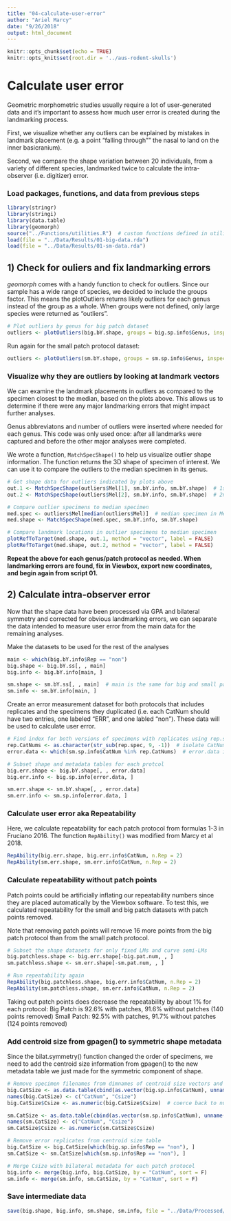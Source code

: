 ```yaml
---
title: "04-calculate-user-error"
author: "Ariel Marcy"
date: "9/26/2018"
output: html_document
---
```


```r
knitr::opts_chunk$set(echo = TRUE)
knitr::opts_knit$set(root.dir = '../aus-rodent-skulls')
```
# Calculate user error
Geometric morphometric studies usually require a lot of user-generated data and it's important to assess how much user error is created during the landmarking process. 

First, we visualize whether any outliers can be explained by mistakes in landmark placement (e.g. a point "falling through"" the nasal to land on the inner basicranium).

Second, we compare the shape variation between 20 individuals, from a variety of different species, landmarked twice to calculate the intra-observer (i.e. digitizer) error.

### Load packages, functions, and data from previous steps
```r
library(stringr)
library(stringi)
library(data.table)
library(geomorph)
source("../Functions/utilities.R")  # custom functions defined in utilities.R for conciseness.
load(file = "../Data/Results/01-big-data.rda")
load(file = "../Data/Results/01-sm-data.rda")
```

## 1) Check for ouliers and fix landmarking errors
_geomorph_ comes with a handy function to check for outliers. Since our sample has a wide range of species, we decided to include the groups factor. This means the plotOutliers returns likely outliers for each genus instead of the group as a whole. When groups were not defined, only large species were returned as "outliers". 
```r
# Plot outliers by genus for big patch dataset
outliers <- plotOutliers(big.bY.shape, groups = big.sp.info$Genus, inspect.outliers = T)
```

Run again for the small patch protocol dataset:
```r
outliers <- plotOutliers(sm.bY.shape, groups = sm.sp.info$Genus, inspect.outliers = T)
```

### Visualize why they are outliers by looking at landmark vectors
We can examine the landmark placements in outliers as compared to the specimen closest to the median, based on the plots above. This allows us to determine if there were any major landmarking errors that might impact further analyses.

Genus abbreviatons and number of outliers were inserted where needed for each genus. This code was only used once: after all landmarks were captured and before the other major analyses were completed.

We wrote a function, `MatchSpecShape()` to help us visualize outlier shape information. The function returns the 3D shape of specimen of interest. We can use it to compare the outliers to the median specimen in its genus.
```r
# Get shape data for outliers indicated by plots above
out.1 <- MatchSpecShape(outliers$Mel[1], sm.bY.info, sm.bY.shape)  # 1st outlier in genus Mel
out.2 <- MatchSpecShape(outliers$Mel[2], sm.bY.info, sm.bY.shape)  # 2nd outlier in genus Mel

# Compare outlier specimens to median specimen
med.spec <- outliers$Mel[median(outliers$Mel)]  # median specimen in Mel
med.shape <- MatchSpecShape(med.spec, sm.bY.info, sm.bY.shape)

# Compare landmark locations in outlier specimens to median specimen
plotRefToTarget(med.shape, out.1, method = "vector", label = FALSE)
plotRefToTarget(med.shape, out.2, method = "vector", label = FALSE)
```
**Repeat the above for each genus/patch protocol as needed. When landmarking errors are found, fix in Viewbox, export new coordinates, and begin again from script 01.** 

## 2) Calculate intra-observer error
Now that the shape data have been processed via GPA and bilateral symmetry and corrected for obvious landmarking errors, we can separate the data intended to measure user error from the main data for the remaining analyses. 

Make the datasets to be used for the rest of the analyses
```r
main <- which(big.bY.info$Rep == "non")
big.shape <- big.bY.ss[, , main]
big.info <- big.bY.info[main, ]

sm.shape <- sm.bY.ss[, , main]  # main is the same for big and small patch protocols, tested with all.equal()
sm.info <- sm.bY.info[main, ]
```

Create an error measurement dataset for both protocols that includes replicates and the specimens they duplicated (i.e. each CatNum should have two entries, one labeled "ERR", and one labled "non"). These data will be used to calculate user error. 
```r
# Find index for both versions of specimens with replicates using rep.spec list make in script 01.
rep.CatNums <- as.character(str_sub(rep.spec, 9, -1))  # isolate CatNum
error.data <- which(sm.sp.info$CatNum %in% rep.CatNums)  # error.data is the same for small and big patch protocols, tested with all.equal()

# Subset shape and metadata tables for each protcol
big.err.shape <- big.bY.shape[, , error.data]
big.err.info <- big.sp.info[error.data, ]

sm.err.shape <- sm.bY.shape[, , error.data]
sm.err.info <- sm.sp.info[error.data, ]
```

### Calculate user error aka Repeatability
Here, we calculate repeatability for each patch protocol from formulas 1-3 in Fruciano 2016. The function `RepAbility()` was modified from Marcy et al 2018. 
```r
RepAbility(big.err.shape, big.err.info$CatNum, n.Rep = 2)
RepAbility(sm.err.shape, sm.err.info$CatNum, n.Rep = 2)
```

### Calculate repeatability without patch points
Patch points could be artificially inflating our repeatability numbers since they are placed automatically by the Viewbox software. To test this, we calculated repeatability for the small and big patch datasets with patch points removed. 

Note that removing patch points will remove 16 more points from the big patch protocol than from the small patch protocol. 
```r
# Subset the shape datasets for only fixed LMs and curve semi-LMs
big.patchless.shape <- big.err.shape[-big.pat.num, , ] 
sm.patchless.shape <- sm.err.shape[-sm.pat.num, , ]

# Run repeatability again
RepAbility(big.patchless.shape, big.err.info$CatNum, n.Rep = 2)
RepAbility(sm.patchless.shape, sm.err.info$CatNum, n.Rep = 2)
```
Taking out patch points does decrease the repeatability by about 1% for each protocol:
Big Patch is 92.6% with patches, 91.6% without patches (140 points removed)
Small Patch: 92.5% with patches, 91.7% without patches (124 points removed) 

### Add centroid size from gpagen() to symmetric shape metadata
Since the bilat.symmetry() function changed the order of specimens, we need to add the centroid size information from gpagen() to the new metadata table we just made for the symmetric component of shape.
```r
# Remove specimen filenames from dimnames of centroid size vectors and combine CatNum with centroid data
big.CatSize <- as.data.table(cbind(as.vector(big.sp.info$CatNum), unname(big.Y$Csize)))  # data from GPA in script 02
names(big.CatSize) <- c("CatNum", "Csize")
big.CatSize$Csize <- as.numeric(big.CatSize$Csize)  # coerce back to numeric

sm.CatSize <- as.data.table(cbind(as.vector(sm.sp.info$CatNum), unname(sm.Y$Csize)))
names(sm.CatSize) <- c("CatNum", "Csize")
sm.CatSize$Csize <- as.numeric(sm.CatSize$Csize)

# Remove error replicates from centroid size table
big.CatSize <- big.CatSize[which(big.sp.info$Rep == "non"), ]
sm.CatSize <- sm.CatSize[which(sm.sp.info$Rep == "non"), ]

# Merge Csize with bilateral metadata for each patch protocol
big.info <- merge(big.info, big.CatSize, by = "CatNum", sort = F)
sm.info <- merge(sm.info, sm.CatSize, by = "CatNum", sort = F)
```

### Save intermediate data
```r
save(big.shape, big.info, sm.shape, sm.info, file = "../Data/Processed/02-data-for-analyses.rda")
```